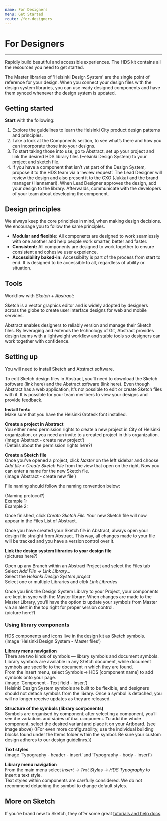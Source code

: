 ```yaml
---
name: For Designers
menu: Get Started
route: /for-designers
---
```


# For Designers

---

Rapidly build beautiful and accessible experiences. The HDS kit contains all the resources you need to get started.

The Master libraries of 'Helsinki Design System' are the single point of reference for your design. When you connect your design files with the design system libraries, you can use ready designed components and have them synced whenever the design system is updated.

## Getting started

**Start** with the following:

1. Explore the guidelines to learn the Helsinki City product design patterns and principles.
2. Take a look at the Components section, to see what’s there and how you can incorporate those into your designs.
3. To start taking those into use, go to Abstract, set up your project and link the desired HDS library files (Helsinki Design System) to your project and sketch file.
4. If you have a component that isn’t yet part of the Design System, propose it to the HDS team via a ‘review request’. The Lead Designer will review the design and also present it to the CXO (Jukka) and the brand manager (Hannamari). When Lead Designer approves the design, add your design to the library. Afterwards, communicate with the developers of your team about developing the component.

## Design principles

We always keep the core principles in mind, when making design decisions. We encourage you to follow the same principles.

- **Modular and flexible:** All components are designed to work seamlessly with one another and help people work smarter, better and faster.
- **Consistent:** All components are designed to work together to ensure consistent and cohesive user experience.
- **Accessibility baked-in:** Accessibility is part of the process from start to end. It is designed to be accessible to all, regardless of ability or situation.

## Tools

Workflow with _Sketch + Abstract_:

Sketch is a vector graphics editor and is widely adopted by designers across the globe to create user interface designs for web and mobile services.

Abstract enables designers to reliably version and manage their Sketch files. By leveraging and extends the technology of Git, Abstract provides design teams with a lightweight workflow and stable tools so designers can work together with confidence.

## Setting up

You will need to install Sketch and Abstract software.

To edit Sketch design files in Abstract, you’ll need to download the Sketch software (link here) and the Abstract software (link here). Even though Abstract has a web application, It’s not possible to edit or create Sketch files with it. It is possible for your team members to view your designs and provide feedback.

**Install fonts**  
Make sure that you have the Helsinki Grotesk font installed.

**Create a project in Abstract**  
You either need permission rights to create a new project in City of Helsinki organization, or you need an invite to a created project in this organization.  
(image ‘Abstract - create new project’)  
(Details about the permission rights here?)

**Create a Sketch file**  
Once you’ve opened a project, click _Master_ on the left sidebar and choose _Add file > Create Sketch File_ from the view that open on the right. Now you can enter a name for the new Sketch file.  
(image ‘Abstract - create new file’)

File naming should follow the naming convention below:

(Naming protocol?)  
Example 1:  
Example 2:

Once finished, click _Create Sketch File_. Your new Sketch file will now appear in the Files List of Abstract.

Once you have created your Sketch file in Abstract, always open your design file straight from Abstract. This way, all changes made to your file will be tracked and you have a version control over it.

**Link the design system libraries to your design file**  
(pictures here?)

Open up any Branch within an Abstract Project and select the Files tab  
Select _Add File -> Link Library…_  
Select the _Helsinki Design System project_  
Select one or multiple Libraries and click _Link Libraries_

Once you link the Design System Library to your Project, your components are kept in sync with the Master library. When changes are made to the Master Library, you’ll have the option to update your symbols from Master via an alert in the top right for proper version control.  
(picture here?)

### Using library components

HDS components and icons live in the design kit as Sketch symbols.  
(image ‘Helsinki Design System - Master files’)

**Library menu navigation**  
There are two kinds of symbols — library symbols and document symbols. Library symbols are available in any Sketch document, while document symbols are specific to the document in which they are found.  
From the Insert menu, select Symbols → HDS [component name] to add symbols onto your page.  
(image ‘Component - Text field - insert’)  
Helsinki Design System symbols are built to be flexible, and designers should not detach symbols from the library. Once a symbol is detached, you will no longer receive updates as they are released.

**Structure of the symbols (library components)**  
Symbols are organised by component; after selecting a component, you’ll see the variations and states of that component.
To add the whole component, select the desired variant and place it on your Artboard. (see image above)
((For even more configurability, use the individual building blocks found under the Items folder within the symbol. Be sure your custom design adheres to our design guidelines.))

**Text styles**  
(image ‘Typography - header - insert’ and ‘Typography - body - insert’)

**Library menu navigation**  
From the main menu select _Insert → Text Styles → HDS Typography_ to insert a text style.  
Text styles within components are carefully considered. We do not recommend detaching the symbol to change default styles.

## More on Sketch

If you’re brand new to Sketch, they offer some great [tutorials and help docs](https://www.sketchapp.com/docs/).
